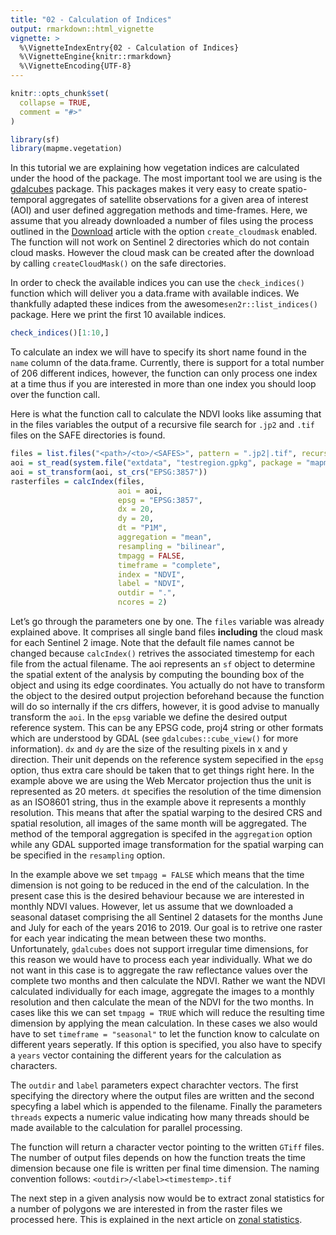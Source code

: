 ```yaml
---
title: "02 - Calculation of Indices"
output: rmarkdown::html_vignette
vignette: >
  %\VignetteIndexEntry{02 - Calculation of Indices}
  %\VignetteEngine{knitr::rmarkdown}
  %\VignetteEncoding{UTF-8}
---
```


```r
knitr::opts_chunk$set(
  collapse = TRUE,
  comment = "#>"
)
```

```r
library(sf)
library(mapme.vegetation)
```

In this tutorial we are explaining how vegetation indices are calculated under the
hood of the package. The most important tool we are using is the [gdalcubes](https://cran.r-project.org/web/packages/gdalcubes/index.html)
package. This packages makes it very easy to create spatio-temporal aggregates
of satellite observations for a given area of interest (AOI) and user defined
aggregation methods and time-frames. Here, we assume that you already downloaded
a number of files using the process outlined in the [Download](E01-download.html)
article with the option `create_cloudmask` enabled. The function will not work
on Sentinel 2 directories which do not contain cloud masks. However the cloud mask
can be created after the download by calling `createCloudMask()` on the safe 
directories.

In order to check the available indices you can use the `check_indices()` function
which will deliver you a data.frame with available indices. We thankfully adapted 
these indices from the awesome`sen2r::list_indices()` package. Here we print the first 10 available 
indices.

```r
check_indices()[1:10,]
```

To calculate an index we will have to specify its short name found in the `name`
column of the data.frame. Currently, there is support for a total number of 206
different indices, however, the function can only process one index at a time thus
if you are interested in more than one index you should loop over the function call.

Here is what the function call to calculate the NDVI looks like assuming that
in the files variables the output of a recursive file search for `.jp2` and `.tif` 
files on the SAFE directories is found.

```r
files = list.files("<path>/<to>/<SAFES>", pattern = ".jp2|.tif", recursive = T, full.names = TRUE)
aoi = st_read(system.file("extdata", "testregion.gpkg", package = "mapme.vegetation"))
aoi = st_transform(aoi, st_crs("EPSG:3857"))
rasterfiles = calcIndex(files,
                        aoi = aoi, 
                        epsg = "EPSG:3857", 
                        dx = 20, 
                        dy = 20, 
                        dt = "P1M", 
                        aggregation = "mean", 
                        resampling = "bilinear", 
                        tmpagg = FALSE,
                        timeframe = "complete", 
                        index = "NDVI", 
                        label = "NDVI", 
                        outdir = ".", 
                        ncores = 2)
```

Let's go through the parameters one by one. The `files` variable was already explained above.
It comprises all single band files **including** the cloud mask for each Sentinel 2 image.
Note that the default file names cannot be changed because `calcIndex()` retrives the
associated timestemp for each file from the actual filename. The aoi represents
an `sf` object to determine the spatial extent of the analysis by computing the 
bounding box of the object and using its edge coordinates. You actually do not have
to transform the object to the desired output projection beforehand because the 
function will do so internally if the crs differs, however, it is good advise to 
manually transform the `aoi`. In the `epsg` variable we define the desired output
reference system. This can be any EPSG code, proj4 string or other formats which are
understood by GDAL (see `gdalcubes::cube_view()` for more information). 
`dx` and `dy` are the size of the resulting pixels in x and y direction. Their unit
depends on the reference system sepecified in the `epsg` option, thus extra care
should be taken that to get things right here. In the example above we are using the
Web Mercator projection thus the unit is represented as 20 meters. `dt` specifies
the resolution of the time dimension as an ISO8601 string, thus in the example
above it represents a monthly resolution. This means that after the spatial warping
to the desired CRS and spatial resolution, all images of the same month will be aggregated.
The method of the temporal aggregation is specifed in the `aggregation` option while
any GDAL supported image transformation for the spatial warping can be specified in
the `resampling` option. 

In the example above we set `tmpagg = FALSE` which means
that the time dimension is not going to be reduced in the end of the calculation.
In the present case this is the desired behaviour because we are interested in 
monthly NDVI values. However, let us assume that we downloaded a seasonal dataset
comprising the all Sentinel 2 datasets for the months June and July for each of 
the years 2016 to 2019. Our goal is to retrive one raster for each year indicating
the mean between these two months. Unfortunately, `gdalcubes` does not support irregular 
time dimensions, for this reason we would have to process each year individually. 
What we do not want in this case is to aggregate the raw reflectance values over 
the complete two months and then calculate the NDVI. Rather we want the NDVI calculated
individually for each image, aggregate the images to a monthly resolution and then
calculate the mean of the NDVI for the two months. In cases like this we can set
`tmpagg = TRUE` which will reduce the resulting time dimension by applying the mean 
calculation. In these cases we also would have to set `timeframe = "seasonal"`
to let the function know to calculate on different years seperatly. If this option
is specified, you also have to specify a `years` vector containing the different years
for the calculation as characters. 

The `outdir` and `label` parameters expect charachter vectors. The first specifying the
directory where the output files are written and the second specyfing a label which is
appended to the filename. Finally the parameters `threads` expects a numeric value
indicating how many threads should be made available to the calculation for parallel
processing.

The function will return a character vector pointing to the written `GTiff` files.
The number of output files depends on how the function treats the time dimension because
one file is written per final time dimension. The naming convention follows: `<outdir>/<label><timestemp>.tif`

The next step in a given analysis now would be to extract zonal statistics for
a number of polygons we are interested in from the raster files we processed here.
This is explained in the next article on [zonal statistics](E03-zonalstats.html).



